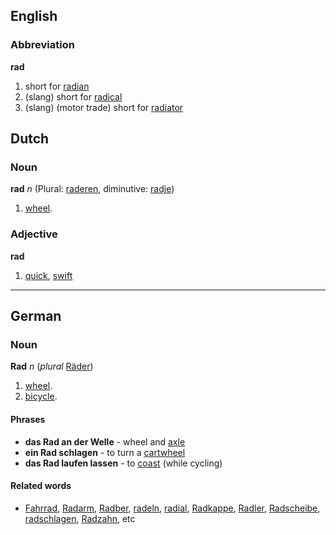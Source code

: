 ==English==
===Abbreviation===
'''rad'''
#short for [[radian]]
#(slang) short for [[radical]]
#(slang) (motor trade) short for [[radiator]]

==Dutch==
===Noun===
'''rad''' ''n'' (Plural: [[raderen]], diminutive: [[radje]])

# [[wheel]].

===Adjective===
'''rad'''

# [[quick]], [[swift]]

----
==German==
===Noun===
'''Rad''' ''n'' (''plural'' [[Räder]])

# [[wheel]].
# [[bicycle]].

====Phrases====
* '''das Rad an der Welle''' - wheel and [[axle]]
* '''ein Rad schlagen''' - to turn a [[cartwheel]]
* '''das Rad laufen lassen''' - to [[coast]] (while cycling)

====Related words====
* [[Fahrrad]], [[Radarm]], [[Radber]], [[radeln]], [[radial]], [[Radkappe]], [[Radler]], [[Radscheibe]], [[radschlagen]], [[Radzahn]], etc